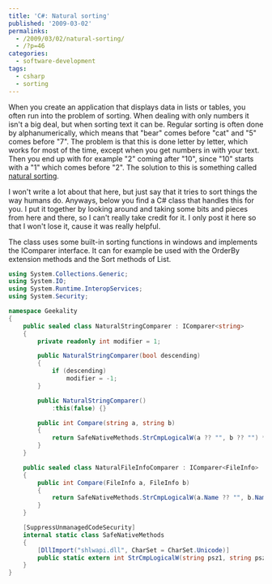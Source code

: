 ---
title: 'C#: Natural sorting'
published: '2009-03-02'
permalinks:
  - /2009/03/02/natural-sorting/
  - /?p=46
categories:
  - software-development
tags:
  - csharp
  - sorting
---

When you create an application that displays data in lists or tables, you often run into the problem of sorting. When dealing with only numbers it isn't a big deal, but when sorting text it can be. Regular sorting is often done by alphanumerically, which means that "bear" comes before "cat" and "5" comes before "7". The problem is that this is done letter by letter, which works for most of the time, except when you get numbers in with your text. Then you end up with for example "2" coming after "10", since "10" starts with a "1" which comes before "2". The solution to this is something called <a href="http://blog.codinghorror.com/sorting-for-humans-natural-sort-order/">natural sorting</a>.

I won't write a lot about that here, but just say that it tries to sort things the way humans do. Anyways, below you find a C# class that handles this for you. I put it together by looking around and taking some bits and pieces from here and there, so I can't really take credit for it. I only post it here so that I won't lose it, cause it was really helpful.

The class uses some built-in sorting functions in windows and implements the IComparer interface. It can for example be used with the OrderBy extension methods and the Sort methods of List.

```csharp
using System.Collections.Generic;
using System.IO;
using System.Runtime.InteropServices;
using System.Security;

namespace Geekality
{
    public sealed class NaturalStringComparer : IComparer<string>
    {
        private readonly int modifier = 1;

        public NaturalStringComparer(bool descending)
        {
            if (descending)
                modifier = -1;
        }

        public NaturalStringComparer()
            :this(false) {}

        public int Compare(string a, string b)
        {
            return SafeNativeMethods.StrCmpLogicalW(a ?? "", b ?? "") * modifier;
        }
    }

    public sealed class NaturalFileInfoComparer : IComparer<FileInfo>
    {
        public int Compare(FileInfo a, FileInfo b)
        {
            return SafeNativeMethods.StrCmpLogicalW(a.Name ?? "", b.Name ?? "");
        }
    }

    [SuppressUnmanagedCodeSecurity]
    internal static class SafeNativeMethods
    {
        [DllImport("shlwapi.dll", CharSet = CharSet.Unicode)]
        public static extern int StrCmpLogicalW(string psz1, string psz2);
    }
}
```

